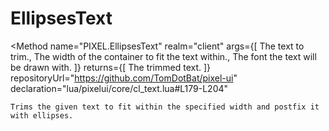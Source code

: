 
# EllipsesText
<Method
	name="PIXEL.EllipsesText"
	realm="client"
	args={[
		<Argument type="string" name="text">The text to trim.</Argument>,
		<Argument type="number" name="width">The width of the container to fit the text within.</Argument>,
		<Argument type="string" name="font">The font the text will be drawn with.</Argument>
	]}
	returns={[
		<ReturnValue type="string">The trimmed text.</ReturnValue>
	]}
	repositoryUrl="https://github.com/TomDotBat/pixel-ui"
	declaration="lua/pixelui/core/cl_text.lua#L179-L204"
>
	Trims the given text to fit within the specified width and postfix it with ellipses.
</Method>